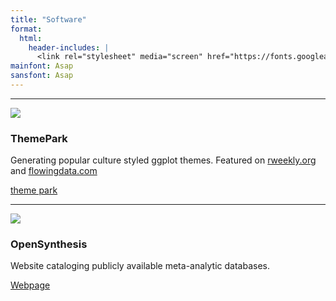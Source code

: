 ```yaml
---
title: "Software"
format:
  html:
    header-includes: |
      <link rel="stylesheet" media="screen" href="https://fonts.googleapis.com/css?family=Asap" type="text/css"/>
mainfont: Asap
sansfont: Asap
---
```


<hr>

::::: {layout="[ 25, 80 ]"}
::: {#first-column}
![](themeparklogo.png)
:::

::: {#second-column}
### ThemePark

Generating popular culture styled ggplot themes. Featured on [rweekly.org](https://rweekly.org/2023-W32.html) and [flowingdata.com](https://flowingdata.com/2023/07/28/barbie-and-oppenheimer-themes-for-charts-in-r/)

[theme park](https://github.com/MatthewBJane/theme_park)
:::
:::::

<hr>

::::: {layout="[ 25, 80 ]"}
<div>

![](opensynthesislogo.png)

</div>

<div>

### OpenSynthesis

Website cataloging publicly available meta-analytic databases.

[Webpage](https://matthewbjane.com/opensynthesis/)

</div>
:::::

